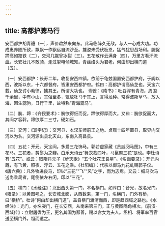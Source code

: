 ```yaml
---
---
---
```

title: 高都护骢马行
---




安西都护胡青骢〔一〕，声价歘然来向东。此马临阵久无敌，与人一心成大功。功成惠养随所致，飘飘一作飖远自流沙至。雄姿未受伏枥恩，猛气犹思战场利。腕促蹄高如踣铁〔二〕，交河几蹴曾冰裂〔三〕。五花散作云满身〔四〕，万里方看汗流血。长安壮儿不敢骑，走过掣电倾城知。青丝络头为君老，何由却出横门道〔五〕。

〔一〕安西都护：长寿二年，收复安西四镇，依前于龟兹国置安西都护府，于阗以西，波斯以东，十六都督府，皆隶安西都护府。鹤曰：高都护谓高仙芝也。天宝六载，仙芝讨小勃律，掳其王，所谓大功也。 青骢：《隋书》：吐谷浑有青海，周围千余里，中有小山，其俗至冬，辄放牝马于其上，言得龙种。常得波斯草马，放入海，因生骢驹，日行千里，故特称“青海骢马”。

〔二〕腕、蹄：《齐民要术》：腕欲得细而促，蹄欲得厚而大。又曰：腕欲促而大，其间才容靽。蹄欲厚二三寸，硬如石。

〔三〕交河：《寰宇记》：交河县，本汉车师前王之地。贞观十四年置县，取界内交河以为名。交河源出县北天山，东南入高昌县。

〔四〕五花：开元、天宝间，多爱三花饰马。郭若虚家藏《贵戚阅马图》，中有三花马。三花者，剪鬃为之瓣。白乐天诗云“舞衣裁四叶，马鬣剪三花”是也。李杜诗有“五花”。或云：取隋丹元子《步天歌》“五个吐花王良星”。《名画要录》：开元内厩，有飞黄、照夜、浮云、五花之乘。《杜阳编》：代宗以御马九花虬赐郭子仪。《唐六典》：凡外牧进良马，印以“三花”“飞”“风”之字，而为志焉。又云：细马次马送尚乘局者，尾侧依左右闲，印以“三花”。

〔五〕横门：《水经注》：北出西头第一门，本名横门。如淳曰：音光，故名光门。《雍录》：以黄图考之，长安城北面，从西数来，第一门，名横门，门外有桥，曰“横桥”。杜诗“何由却出横门道”，盖自横门渡渭而西，即是趋西域之路也。《水经注》：光门，亦名突门，在长安西，从南来第三门，正与黄图隅角相次。《前汉·西域传》：立尉屠耆为王，更名其国为鄯善，赐以宫女为夫人。丞相、将军率百官送至横门外，祖而遣之。
